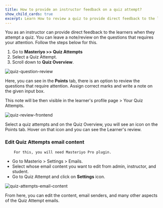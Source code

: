 ```yaml
---
title: How to provide an instructor feedback on a quiz attempt?
show_child_cards: true
excerpt: Learn How to review a quiz to provide direct feedback to the learners.
---
```


You as an instructor can provide direct feedback to the learners when they attempt a quiz. You can leave a note/review on the questions that requires your attention. Follow the steps below for this.

1. Go to **Masteriyo >> Quiz Attempts**
2. Select a Quiz Attempt.
3. Scroll down to **Quiz Overview**.

![quiz-question-review](https://github.com/Masteriyo/masteriyo-docs/assets/75772539/b7fa6cfb-37f9-4678-8d53-6bb722b7977c)

Here, you can see in the **Points** tab, there is an option to review the questions that require attention. Assign correct marks and write a note on the given input box.

This note will be then visible in the learner's profile page > Your Quiz Attempts.

![quiz-review-frontend](https://github.com/Masteriyo/masteriyo-docs/assets/75772539/b6c28aa6-d1b7-4925-a9c9-cf42b998b4ad)

Select a quiz attempts and on the Quiz Overview, you will see an icon on the Points tab. Hover on that icon and you can see the Learner's review.

### Edit Quiz Attempts email content

        For this, you will need Masteriyo Pro plugin.

- Go to Masterio > Settings > Emails.
- Select whose email content you want to edit from admin, instructor, and student.
- Go to Quiz Attempt and click on **Settings** icon.

![quiz-attempts-email-content](https://github.com/Masteriyo/masteriyo-docs/assets/75772539/4d137fee-30b3-4402-a93a-47019e8133f8)

From here, you can edit the content, email senders, and many other aspects of the Quiz Attempt emails.
